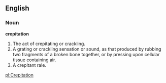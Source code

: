 ==English==

===Noun===

'''crepitation'''

#The act of crepitating or crackling.
#A grating or crackling sensation or sound, as that produced by rubbing two fragments of a broken bone together, or by pressing upon cellular tissue containing air.
#A crepitant rale.

[[pl:Crepitation]]